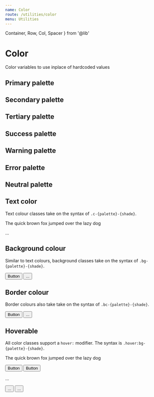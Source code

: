 ```yaml
---
name: Color
route: /utilities/color
menu: Utilities
---
```


  Container,
  Row,
  Col,
  Spacer
} from '@lib'



# Color

Color variables to use inplace of hardcoded values


## Primary palette
<ColorTable palette="primary" />
<Spacer my={6}/>


## Secondary palette
<ColorTable palette="secondary" />
<Spacer my={6}/>


## Tertiary palette
<ColorTable palette="tertiary" />
<Spacer my={6}/>


## Success palette
<ColorTable palette="success" />
<Spacer my={6}/>


## Warning palette
<ColorTable palette="warning" />
<Spacer my={6}/>


## Error palette
<ColorTable palette="error" />
<Spacer my={6}/>


## Neutral palette
<ColorTable palette="neutral" />
<Spacer my={6}/>


## Text color
Text colour classes take on the syntax of `.c-{palette}-{shade}`.

<Sandbox>
  <Sandbox.Preview>
    <p className="c-secondary-500 m-0">
      The quick brown fox jumped over the lazy dog
    </p>
  </Sandbox.Preview>
  <Sandbox.Code>
    <p className="c-secondary-500">...</p>
  </Sandbox.Code>
</Sandbox>
<Spacer my={6}/>



## Background colour
Similar to text colours, background classes take on the syntax of `.bg-{palette}-{shade}`.

<Sandbox>
  <Sandbox.Preview>
    <button
      className="button bs-solid bw-1 br-4 lh-solid box-border h-9 fs-body-2 px-4 py-2 bg-primary-500 c-white c-pointer bc-transparent"
    >
      Button
    </button>
  </Sandbox.Preview>
  <Sandbox.Code>
    <button className="bg-primary-500">...</button>
  </Sandbox.Code>
</Sandbox>
<Spacer my={24}/>



## Border colour
Border colours also take take on the syntax of `.bc-{palette}-{shade}`.

<Sandbox>
  <Sandbox.Preview>
    <button
      className="button bs-solid bw-1 br-4 lh-solid box-border h-9 fs-body-2 px-4 py-2 bg-transparent c-primary-500 c-pointer bc-primary-500"
    >
      Button
    </button>
  </Sandbox.Preview>
  <Sandbox.Code>
    <button className="bc-primary-500">...</button>
  </Sandbox.Code>
</Sandbox>
<Spacer my={24}/>



## Hoverable
All color classes support a `hover:` modifier. The syntax is `.hover:bg-{palette}-{shade}`.

<Sandbox>
  <Sandbox.Preview>
    <p className="c-secondary-500 hover:c-primary-500 m-0 c-pointer">
      The quick brown fox jumped over the lazy dog
    </p>
  </Sandbox.Preview>
  <Spacer my={2} />
  <Sandbox.Preview>
    <button
      className="button bc-transparent br-4 lh-solid box-border h-9 fs-body-2 px-4 py-2 bg-transparent c-white bg-primary-500 hover:bg-primary-600 c-pointer"
    >
      Button
    </button>
  </Sandbox.Preview>
  <Spacer my={2} />
  <Sandbox.Preview>
      <button
        className="button bs-solid bw-1 br-4 lh-solid box-border h-9 fs-body-2 px-4 py-2 bg-transparent c-primary-500 hover:c-primary-800 c-pointer bc-primary-500 hover:bc-primary-800"
      >
        Button
      </button>
  </Sandbox.Preview>
  <Sandbox.Code>
    <p className="c-secondary-500 hover:c-primary-500">...</p>
    <button className="bg-primary-500 hover:bg-primary-600">...</button>
    <button className="bc-primary-500 hover:bc-primary-800">...</button>
  </Sandbox.Code>
</Sandbox>
<Spacer my={6}/>
